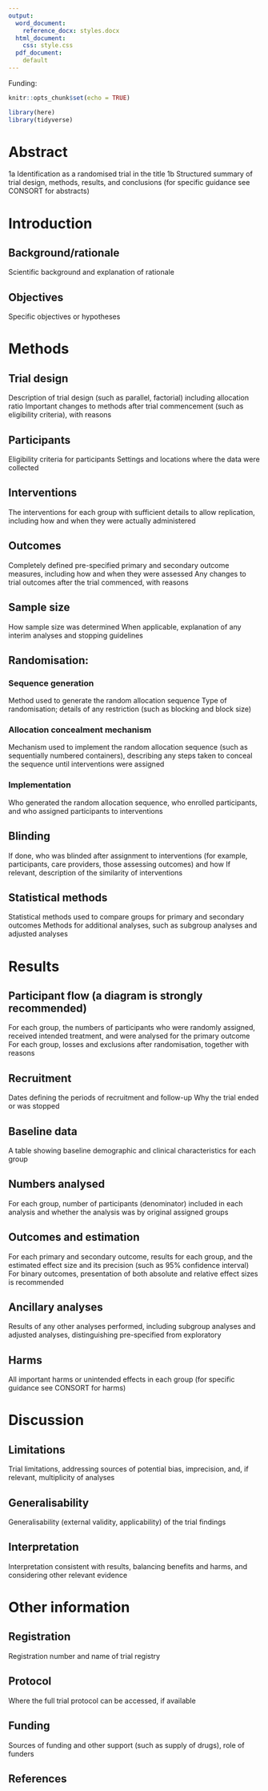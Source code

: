 ```yaml
---
output:
  word_document:
    reference_docx: styles.docx
  html_document:
    css: style.css
  pdf_document:
    default
---
```


Funding:

\pagebreak

```r
knitr::opts_chunk$set(echo = TRUE)
```


```r
library(here)
library(tidyverse)
```

# Abstract
1a  Identification as a randomised trial in the title
1b	Structured summary of trial design, methods, results, and conclusions (for specific guidance see CONSORT for abstracts)

# Introduction

## Background/rationale
Scientific background and explanation of rationale

## Objectives
Specific objectives or hypotheses

# Methods

## Trial design
Description of trial design (such as parallel, factorial) including allocation ratio
Important changes to methods after trial commencement (such as eligibility criteria), with reasons

## Participants
Eligibility criteria for participants
Settings and locations where the data were collected

## Interventions
The interventions for each group with sufficient details to allow replication, including how and when they were actually administered

## Outcomes
Completely defined pre-specified primary and secondary outcome measures, including how and when they were assessed
Any changes to trial outcomes after the trial commenced, with reasons

## Sample size
How sample size was determined
When applicable, explanation of any interim analyses and stopping guidelines

## Randomisation:

### Sequence generation
Method used to generate the random allocation sequence
Type of randomisation; details of any restriction (such as blocking and block size)

### Allocation concealment mechanism
Mechanism used to implement the random allocation sequence (such as sequentially numbered containers), describing any steps taken to conceal the sequence until interventions were assigned

### Implementation
Who generated the random allocation sequence, who enrolled participants, and who assigned participants to interventions

## Blinding
If done, who was blinded after assignment to interventions (for example, participants, care providers, those assessing outcomes) and how
If relevant, description of the similarity of interventions

## Statistical methods
Statistical methods used to compare groups for primary and secondary outcomes
Methods for additional analyses, such as subgroup analyses and adjusted analyses

# Results

## Participant flow (a diagram is strongly recommended)
For each group, the numbers of participants who were randomly assigned, received intended treatment, and were analysed for the primary outcome
For each group, losses and exclusions after randomisation, together with reasons

## Recruitment
Dates defining the periods of recruitment and follow-up
Why the trial ended or was stopped

## Baseline data
A table showing baseline demographic and clinical characteristics for each group

## Numbers analysed
For each group, number of participants (denominator) included in each analysis and whether the analysis was by original assigned groups

## Outcomes and estimation
For each primary and secondary outcome, results for each group, and the estimated effect size and its precision (such as 95% confidence interval)
For binary outcomes, presentation of both absolute and relative effect sizes is recommended

## Ancillary analyses
Results of any other analyses performed, including subgroup analyses and adjusted analyses, distinguishing pre-specified from exploratory

## Harms
All important harms or unintended effects in each group (for specific guidance see CONSORT for harms)

# Discussion
## Limitations
Trial limitations, addressing sources of potential bias, imprecision, and, if relevant, multiplicity of analyses

## Generalisability
Generalisability (external validity, applicability) of the trial findings

## Interpretation
Interpretation consistent with results, balancing benefits and harms, and considering other relevant evidence

# Other information

## Registration
Registration number and name of trial registry

## Protocol
Where the full trial protocol can be accessed, if available

## Funding
Sources of funding and other support (such as supply of drugs), role of funders

\pagebreak

## References
